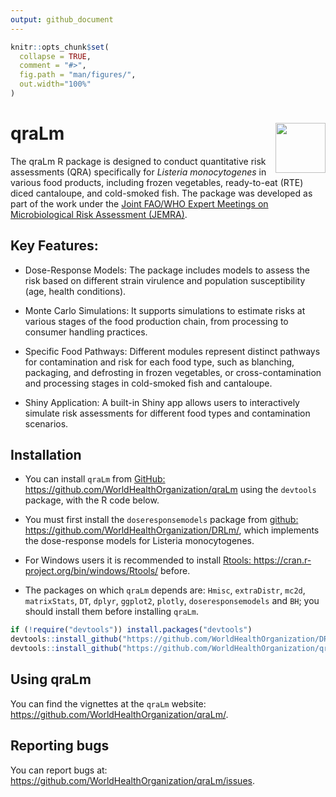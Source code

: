 ```yaml
---
output: github_document
---
```


<!-- README.md is generated from README.Rmd. Please edit that file -->

```r
knitr::opts_chunk$set(
  collapse = TRUE,
  comment = "#>",
  fig.path = "man/figures/",
  out.width="100%"
)
```

# qraLm <a href='https://github.com/WorldHealthOrganization/qraLm/docs/'><img src='man/figures/hex-qraLm.png' align="right" height="80" /></a>

The qraLm R package is designed to conduct quantitative risk assessments (QRA) specifically for *Listeria monocytogenes* in various food products, including frozen vegetables, ready-to-eat (RTE) diced cantaloupe, and cold-smoked fish. The package was developed as part of the work under the [Joint FAO/WHO Expert Meetings on Microbiological Risk Assessment (JEMRA)](https://www.who.int/publications/m/item/jemra-of-listeria-monocytogenes-in-foods).

## Key Features:

- Dose-Response Models: The package includes models to assess the risk based on different strain virulence and population susceptibility (age, health conditions).

- Monte Carlo Simulations: It supports simulations to estimate risks at various stages of the food production chain, from processing to consumer handling practices.

- Specific Food Pathways: Different modules represent distinct pathways for contamination and risk for each food type, such as blanching, packaging, and defrosting in frozen vegetables, or cross-contamination and processing stages in cold-smoked fish and cantaloupe.

- Shiny Application: A built-in Shiny app allows users to interactively simulate risk assessments for different food types and contamination scenarios.

## Installation

- You can install `qraLm` from [GitHub: https://github.com/WorldHealthOrganization/qraLm](https://github.com/WorldHealthOrganization/qraLm)
using the `devtools` package, with the R code below.

- You must first install the `doseresponsemodels` package from [github: https://github.com/WorldHealthOrganization/DRLm/](https://github.com/WorldHealthOrganization/DRLm/), which implements the dose-response models for Listeria monocytogenes.

- For Windows users it is recommended to install
[Rtools: https://cran.r-project.org/bin/windows/Rtools/](https://cran.r-project.org/bin/windows/Rtools/) before.

- The packages on which `qraLm` depends are: `Hmisc`, `extraDistr`, `mc2d`, `matrixStats`, `DT`, `dplyr`,
         `ggplot2`, `plotly`, `doseresponsemodels` and `BH`; you should install them before installing `qraLm`.


```r

if (!require("devtools")) install.packages("devtools")
devtools::install_github("https://github.com/WorldHealthOrganization/DRLm/")
devtools::install_github("https://github.com/WorldHealthOrganization/qraLm")
```

## Using qraLm

You can find the vignettes at the `qraLm` website:  [https://github.com/WorldHealthOrganization/qraLm/](https://github.com/WorldHealthOrganization/qraLm/).

## Reporting bugs

You can report bugs at: [https://github.com/WorldHealthOrganization/qraLm/issues](https://github.com/WorldHealthOrganization/qraLm/issues).
